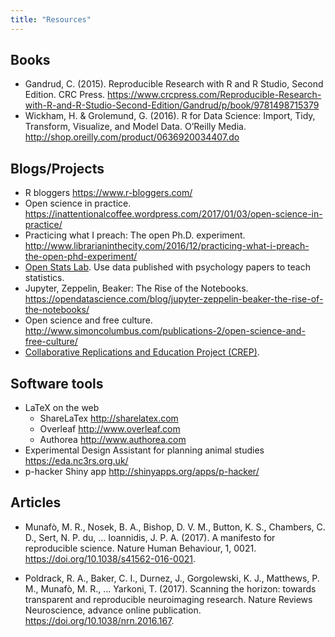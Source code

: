 ```yaml
---
title: "Resources"
---
```


## Books

- Gandrud, C. (2015). Reproducible Research with R and R Studio, Second Edition. CRC Press. <https://www.crcpress.com/Reproducible-Research-with-R-and-R-Studio-Second-Edition/Gandrud/p/book/9781498715379>
- Wickham, H. & Grolemund, G. (2016). R for Data Science: Import, Tidy, Transform, Visualize, and Model Data. O'Reilly Media. <http://shop.oreilly.com/product/0636920034407.do>

## Blogs/Projects

- R bloggers <https://www.r-bloggers.com/>
- Open science in practice. <https://inattentionalcoffee.wordpress.com/2017/01/03/open-science-in-practice/>
- Practicing what I preach: The open Ph.D. experiment. <http://www.librarianinthecity.com/2016/12/practicing-what-i-preach-the-open-phd-experiment/>
- [Open Stats Lab](https://sites.trinity.edu/osl). Use data published with psychology papers to teach statistics.
- Jupyter, Zeppelin, Beaker: The Rise of the Notebooks. <https://opendatascience.com/blog/jupyter-zeppelin-beaker-the-rise-of-the-notebooks/>
- Open science and free culture. <http://www.simoncolumbus.com/publications-2/open-science-and-free-culture/>
- [Collaborative Replications and Education Project (CREP)](https://osf.io/wfc6u/).

## Software tools

- LaTeX on the web
    - ShareLaTex <http://sharelatex.com>
    - Overleaf <http://www.overleaf.com>
    - Authorea <http://www.authorea.com>
- Experimental Design Assistant for planning animal studies <https://eda.nc3rs.org.uk/>
- p-hacker Shiny app <http://shinyapps.org/apps/p-hacker/>

## Articles

- Munafò, M. R., Nosek, B. A., Bishop, D. V. M., Button, K. S., Chambers, C. D., Sert, N. P. du, … Ioannidis, J. P. A. (2017). A manifesto for reproducible science. Nature Human Behaviour, 1, 0021. <https://doi.org/10.1038/s41562-016-0021>.

- Poldrack, R. A., Baker, C. I., Durnez, J., Gorgolewski, K. J., Matthews, P. M., Munafò, M. R., … Yarkoni, T. (2017). Scanning the horizon: towards transparent and reproducible neuroimaging research. Nature Reviews Neuroscience, advance online publication. <https://doi.org/10.1038/nrn.2016.167>.